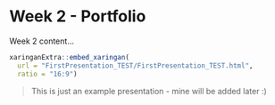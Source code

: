 # Week 2 - Portfolio

Week 2 content...

```r
xaringanExtra::embed_xaringan(
  url = "FirstPresentation_TEST/FirstPresentation_TEST.html",
  ratio = "16:9")

```

> This is just an example presentation - mine will be added later :) 
